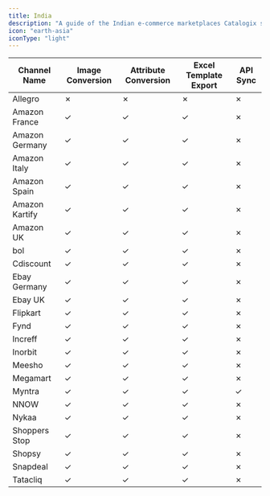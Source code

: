 ```yaml
---
title: India
description: "A guide of the Indian e-commerce marketplaces Catalogix supports."
icon: "earth-asia"
iconType: "light"
---
```


| Channel Name | Image Conversion | Attribute Conversion | Excel Template Export | API Sync |
|--------------|-----------------|---------------------|---------------------|----------|
| Allegro | ✗ | ✗ | ✗ | ✗ |
| Amazon France | ✓ | ✓ | ✓ | ✗ |
| Amazon Germany | ✓ | ✓ | ✓ | ✗ |
| Amazon Italy | ✓ | ✓ | ✓ | ✗ |
| Amazon Spain | ✓ | ✓ | ✓ | ✗ |
| Amazon Kartify | ✓ | ✓ | ✓ | ✗ |
| Amazon UK | ✓ | ✓ | ✓ | ✗ |
| bol | ✓ | ✓ | ✓ | ✗ |
| Cdiscount | ✓ | ✓ | ✓ | ✗ |
| Ebay Germany | ✓ | ✓ | ✓ | ✗ |
| Ebay UK | ✓ | ✓ | ✓ | ✗ |
| Flipkart | ✓ | ✓ | ✓ | ✗ |
| Fynd | ✓ | ✓ | ✓ | ✗ |
| Increff | ✓ | ✓ | ✓ | ✗ |
| Inorbit | ✓ | ✓ | ✓ | ✗ |
| Meesho | ✓ | ✓ | ✓ | ✗ |
| Megamart | ✓ | ✓ | ✓ | ✗ |
| Myntra | ✓ | ✓ | ✓ | ✓ |
| NNOW | ✓ | ✓ | ✓ | ✗ |
| Nykaa | ✓ | ✓ | ✓ | ✗ |
| Shoppers Stop | ✓ | ✓ | ✓ | ✗ |
| Shopsy | ✓ | ✓ | ✓ | ✗ |
| Snapdeal | ✓ | ✓ | ✓ | ✗ |
| Tatacliq | ✓ | ✓ | ✓ | ✗ |
